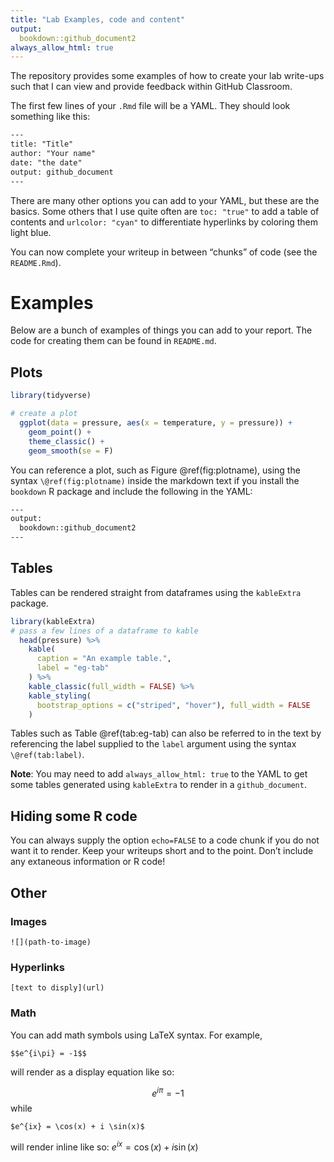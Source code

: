 ```yaml
---
title: "Lab Examples, code and content"
output: 
  bookdown::github_document2
always_allow_html: true
---
```


The repository provides some examples of how to create your lab write-ups such that I can view and provide feedback within GitHub Classroom.

The first few lines of your `.Rmd` file will be a YAML. They should look something like this:

```html
---
title: "Title"
author: "Your name"
date: "the date"
output: github_document
---
```

There are many other options you can add to your YAML, but these are the basics. Some others that I use quite often are `toc: "true"` to add a table of contents and `urlcolor: "cyan"` to differentiate hyperlinks by coloring them light blue.

You can now complete your writeup in between "chunks" of code (see the `README.Rmd`).

# Examples

Below are a bunch of examples of things you can add to your report. The code for creating them can be found in `README.md`.

## Plots


```r
library(tidyverse)

# create a plot
  ggplot(data = pressure, aes(x = temperature, y = pressure)) +
    geom_point() +
    theme_classic() +
    geom_smooth(se = F)
```

You can reference a plot, such as Figure \@ref(fig:plotname), using the syntax `\@ref(fig:plotname)` inside the markdown text if you install the `bookdown` R package and include the following in the YAML:

```html
---
output:
  bookdown::github_document2
---
```

## Tables

Tables can be rendered straight from dataframes using the `kableExtra` package.

```r
library(kableExtra)
# pass a few lines of a dataframe to kable
  head(pressure) %>%
    kable(
      caption = "An example table.",
      label = "eg-tab"
    ) %>%
    kable_classic(full_width = FALSE) %>%
    kable_styling(
      bootstrap_options = c("striped", "hover"), full_width = FALSE
    )

```

Tables such as Table \@ref(tab:eg-tab) can also be referred to in the text by referencing the label supplied to the `label` argument using the syntax `\@ref(tab:label)`. 

**Note**: You may need to add `always_allow_html: true` to the YAML to get some tables generated using `kableExtra` to render in a `github_document`.

## Hiding some R code

You can always supply the option `echo=FALSE` to a code chunk if you do not want it to render. Keep your writeups short and to the point. Don't include any extaneous information or R code!

## Other

### Images

`![](path-to-image)`

### Hyperlinks

`[text to disply](url)`

### Math

You can add math symbols using LaTeX syntax. For example,

```{}
$$e^{i\pi} = -1$$
```

will render as a display equation like so:

$$e^{i\pi} = -1$$
while

```{}
$e^{ix} = \cos(x) + i \sin(x)$
```

will render inline like so: $e^{ix} = \cos(x) + i \sin(x)$
